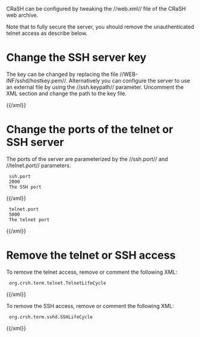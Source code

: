 CRaSH can be configured by tweaking the //web.xml// file of the CRaSH web archive.

Note that to fully secure the server, you should remove the unauthenticated telnet access as describe below.

= Change the SSH server key =

The key can be changed by replacing the file //WEB-INF/sshd/hostkey.pem//. Alternatively you can configure the server
to use an external file by using the //ssh.keypath// parameter. Uncomment the XML section and change the path to the
key file.

{{xml}}
<!--
<context-param>
  <param-name>ssh.keypath</param-name>
  <param-value>/path/to/the/key/file</param-value>
  <description>The path to the key file</description>
</context-param>
-->
{{/xml}}

= Change the ports of the telnet or SSH server =

The ports of the server are parameterized by the //ssh.port// and //telnet.port// parameters.

{{xml}}
<context-param>
  <param-name>ssh.port</param-name>
  <param-value>2000</param-value>
  <description>The SSH port</description>
</context-param>
{{/xml}}

{{xml}}
<context-param>
  <param-name>telnet.port</param-name>
  <param-value>5000</param-value>
  <description>The telnet port</description>
</context-param>
{{/xml}}

= Remove the telnet or SSH access =

To remove the telnet access, remove or comment the following XML:

{{xml}}
<listener>
  <listener-class>org.crsh.term.telnet.TelnetLifeCycle</listener-class>
</listener>
{{/xml}}

To remove the SSH access, remove or comment the following XML:

{{xml}}
<listener>
  <listener-class>org.crsh.term.sshd.SSHLifeCycle</listener-class>
</listener>
{{/xml}}